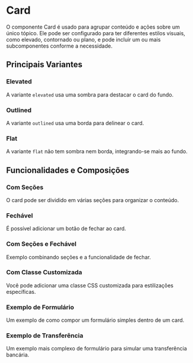 
<Meta of={CardStories} />

# Card

O componente Card é usado para agrupar conteúdo e ações sobre um único tópico.
Ele pode ser configurado para ter diferentes estilos visuais, como elevado, contornado ou plano,
e pode incluir um ou mais subcomponentes conforme a necessidade.

<Controls />

## Principais Variantes

### Elevated

A variante `elevated` usa uma sombra para destacar o card do fundo.

<Canvas of={CardStories.Elevated} />

### Outlined

A variante `outlined` usa uma borda para delinear o card.

<Canvas of={CardStories.Outlined} />

### Flat

A variante `flat` não tem sombra nem borda, integrando-se mais ao fundo.

<Canvas of={CardStories.Flat} />

## Funcionalidades e Composições

### Com Seções

O card pode ser dividido em várias seções para organizar o conteúdo.

<Canvas of={CardStories.WithSections} />

### Fechável

É possível adicionar um botão de fechar ao card.

<Canvas of={CardStories.Closable} />

### Com Seções e Fechável

Exemplo combinando seções e a funcionalidade de fechar.

<Canvas of={CardStories.CardWithSectionsAndClose} />

### Com Classe Customizada

Você pode adicionar uma classe CSS customizada para estilizações específicas.

<Canvas of={CardStories.CustomClassName} />

### Exemplo de Formulário

Um exemplo de como compor um formulário simples dentro de um card.

<Canvas of={CardStories.FormCard} />

### Exemplo de Transferência
Um exemplo mais complexo de formulário para simular uma transferência bancária.
<Canvas of={CardStories.TransferCard} />
